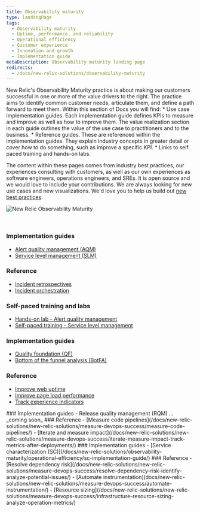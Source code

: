 ```yaml
---
title: Observability maturity
type: landingPage
tags:
  - Observability maturity
  - Uptime, performance, and reliability
  - Operational efficiency
  - Customer experience
  - Innovation and growth
  - Implementation guide
metaDescription: Observability maturity landing page
redirects:
  - /docs/new-relic-solutions/observability-maturity
---
```


<LandingPageHero>

 <HeroContent>
   New Relic's Observability Maturity practice is about making our customers successful in one or more of the value drivers to the right. The practice aims to identify common customer needs, articulate them, and define a path forward to meet them. Within this section of Docs you will find:
* Use case implementation guides. Each implementation guide defines KPIs to measure and improve as well as how to improve them. The value realization section in each guide outlines the value of the use case to practitioners and to the business.
* Reference guides. These are referenced within the implementation guides. They explain industry concepts in greater detail or cover how to  do something, such as improve a specific KPI. 
* Links to self paced training and hands-on labs.

The content within these pages comes from industry best practices, our experiences consulting with customers, as well as our own experiences as software engineers, operations engineers, and SREs. It is open source and we would love to include your contributions. We are always looking for new use cases and new visualizations. We'd love you to help us build out [new best practices](/docs/style-guide/writing-docs/article-templates/om-implementation-guide/).

   </HeroContent>

![New Relic Observability Maturity](src/images/oma-v-drivers.png 'New Relic Observability Maturity')

</LandingPageHero>

<br/>
   
<CollapserGroup>
<Collapser
 id="upr"
 title="Uptime, performance & reliability">

### Implementation guides

- [Alert quality management (AQM)](/docs/new-relic-solutions/observability-maturity/uptime-performance-reliability/aqm-implementation-guide/)
- [Service level management (SLM)](/docs/new-relic-solutions/observability-maturity/uptime-performance-reliability/slm-implementation-guide/)

### Reference

- [Incident retrospectives](/docs/new-relic-solutions/new-relic-solutions/measure-devops-success/incident-learning-retrospectives/)
- [Incident orchestration](/docs/new-relic-solutions/new-relic-solutions/measure-devops-success/incident-orchestration-align-teams-tools-processes/)

### Self-paced training and labs

- [Hands-on lab - Alert quality management](https://learn.newrelic.com/hands-on-lab-alert-quality-management)
- [Self-paced training - Service level management](https://learn.newrelic.com/self-paced-service-level-management)
  </Collapser>

<Collapser
 id="cx"
 title="Customer experience">
### Implementation guides
- [Quality foundation (QF)](/docs/new-relic-solutions/observability-maturity/customer-experience/quality-foundation-implementation-guide)
- [Bottom of the funnel analysis (BotFA)](/docs/new-relic-solutions/observability-maturity/customer-experience/bofta-implementation-guide)
### Reference
- [Improve web uptime](/docs/new-relic-solutions/observability-maturity/customer-experience/cx-improve-web-uptime)
- [Improve page load performance](/docs/new-relic-solutions/observability-maturity/customer-experience/cx-improve-page-load)
- [Track experience indicators](/docs/new-relic-solutions/new-relic-solutions/measure-devops-success/customer-experience-improvement-track-experience-indicators/)
</Collapser>
<Collapser
id="innov-growth"
title="Innovation & growth">
### Implementation guides
- Release quality management (RQM) ... _coming soon_
### Reference
- [Measure code pipelines](/docs/new-relic-solutions/new-relic-solutions/measure-devops-success/measure-code-pipelines/)
- [Iterate and measure impact](/docs/new-relic-solutions/new-relic-solutions/measure-devops-success/iterate-measure-impact-track-metrics-after-deployments/)
</Collapser>
<Collapser
id="op-eff"
title="Operational efficiency">
### Implementation guides
- [Service characterization (SC)](/docs/new-relic-solutions/observability-maturity/operational-efficiency/sc-implementation-guide/)
### Reference
- [Resolve dependency risk](/docs/new-relic-solutions/new-relic-solutions/measure-devops-success/resolve-dependency-risk-identify-analyze-potential-issues/)
- [Automate instrumentation](docs/new-relic-solutions/new-relic-solutions/measure-devops-success/automate-instrumentation/)
- [Resource sizing](/docs/new-relic-solutions/new-relic-solutions/measure-devops-success/infrastructure-resource-sizing-analyze-operation-metrics/)
</Collapser>
</CollapserGroup>
